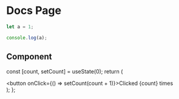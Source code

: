 # Docs Page

```js filename="demo.js" {3} copy
let a = 1;

console.log(a);
```

## Component



  const [count, setCount] = useState(0);
  return (
    <div>
      <button onClick={() => setCount(count + 1)}>Clicked {count} times</button>
    </div>
  );
};

<Counter />
